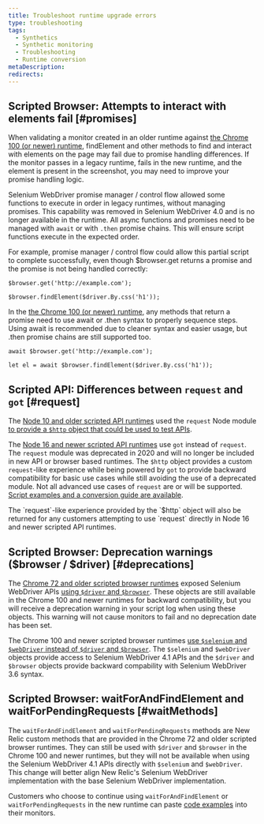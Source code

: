 ```yaml
---
title: Troubleshoot runtime upgrade errors
type: troubleshooting
tags:
  - Synthetics
  - Synthetic monitoring
  - Troubleshooting
  - Runtime conversion
metaDescription: 
redirects:
---
```


## Scripted Browser: Attempts to interact with elements fail [#promises]

When validating a monitor created in an older runtime against [the Chrome 100 (or newer) runtime](/docs/synthetics/synthetic-monitoring/scripting-monitors/synthetic-scripted-browser-reference-monitor-versions-chrome-100), findElement and other methods to find and interact with elements on the page may fail due to promise handling differences. If the monitor passes in a legacy runtime, fails in the new runtime, and the element is present in the screenshot, you may need to improve your promise handling logic.

Selenium WebDriver promise manager / control flow allowed some functions to execute in order in legacy runtimes, without managing promises. This capability was removed in Selenium WebDriver 4.0 and is no longer available in the runtime. All async functions and promises need to be managed with `await` or with `.then` promise chains. This will ensure script functions execute in the expected order. 

For example, promise manager / control flow could allow this partial script to complete successfully, even though $browser.get returns a promise and the promise is not being handled correctly:
```
$browser.get('http://example.com');

$browser.findElement($driver.By.css('h1'));
```

In the [the Chrome 100 (or newer) runtime](/docs/synthetics/synthetic-monitoring/scripting-monitors/synthetic-scripted-browser-reference-monitor-versions-chrome-100), any methods that return a promise need to use await or .then syntax to properly sequence steps. Using await is recommended due to cleaner syntax and easier usage, but .then promise chains are still supported too.
```
await $browser.get('http://example.com');

let el = await $browser.findElement($driver.By.css('h1'));
```

## Scripted API: Differences between `request` and `got` [#request]

The [Node 10 and older scripted API runtimes](/docs/synthetics/synthetic-monitoring/using-monitors/manage-monitor-runtimes/#dependencies) used the `request` Node module [to provide a `$http` object that could be used to test APIs](/docs/synthetics/synthetic-monitoring/scripting-monitors/write-synthetic-api-tests-legacy/). 

The [Node 16 and newer scripted API runtimes](/docs/synthetics/synthetic-monitoring/using-monitors/manage-monitor-runtimes/#apidependencies) use `got` instead of `request`. The `request` module was deprecated in 2020 and will no longer be included in new API or browser based runtimes. The `$http` object provides a custom `request`-like experience while being powered by `got` to provide backward compatibility for basic use cases while still avoiding the use of a deprecated module. Not all advanced use cases of `request` are or will be supported. [Script examples and a conversion guide are available](/docs/synthetics/synthetic-monitoring/scripting-monitors/write-synthetic-api-tests/). 

<Callout variant="tip">
  The `request`-like experience provided by the `$http` object will also be returned for any customers attempting to use `request` directly in Node 16 and newer scripted API runtimes.
</Callout>

## Scripted Browser: Deprecation warnings ($browser / $driver) [#deprecations]

The [Chrome 72 and older scripted browser runtimes](/docs/synthetics/synthetic-monitoring/using-monitors/manage-monitor-runtimes/#dependencies) exposed Selenium WebDriver APIs [using `$driver` and `$browser`](/docs/synthetics/synthetic-monitoring/scripting-monitors/synthetics-scripted-browser-reference-monitor-versions-050/). These objects are still available in the Chrome 100 and newer runtimes for backward compatibility, but you will receive a deprecation warning in your script log when using these objects. This warning will not cause monitors to fail and no deprecation date has been set.

The Chrome 100 and newer scripted browser runtimes [use `$selenium` and `$webDriver` instead of `$driver` and `$browser`](/docs/synthetics/synthetic-monitoring/scripting-monitors/synthetic-scripted-browser-reference-monitor-versions-chrome-100/). The `$selenium` and `$webDriver` objects provide access to Selenium WebDriver 4.1 APIs and the `$driver` and `$browser` objects provide backward compability with Selenium WebDriver 3.6 syntax.

## Scripted Browser: waitForAndFindElement and waitForPendingRequests [#waitMethods]

The `waitForAndFindElement` and `waitForPendingRequests` methods are New Relic custom methods that are provided in the Chrome 72 and older scripted browser runtimes. They can still be used with `$driver` and `$browser` in the Chrome 100 and newer runtimes, but they will not be available when using the Selenium WebDriver 4.1 APIs directly with `$selenium` and `$webDriver`. This change will better align New Relic's Selenium WebDriver implementation with the base Selenium WebDriver implementation. 

Customers who choose to continue using `waitForAndFindElement` or `waitForPendingRequests` in the new runtime can paste [code examples](/docs/synthetics/synthetic-monitoring/scripting-monitors/synthetic-scripted-browser-reference-monitor-versions-chrome-100/#waitForAndFindElement) into their monitors.